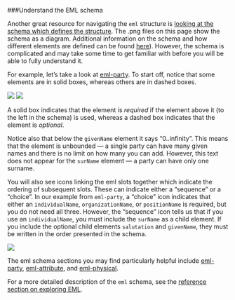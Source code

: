 ###Understand the EML schema

Another great resource for navigating the `eml` structure is [looking at the schema which defines the structure](https://github.com/NCEAS/eml). The .png files on this page show the schema as a diagram. Additional information on the schema and how different elements are defined can be found [here](https://knb.ecoinformatics.org/#external//emlparser/docs/eml-2.1.1/index.html)). However, the schema is complicated and may take some time to get familiar with before you will be able to fully understand it.

For example, let's take a look at [eml-party](https://github.com/NCEAS/eml/blob/master/eml-party.png). To start off, notice that some elements are in solid boxes, whereas others are in dashed boxes.

![](../images/eml-surname-expanded.png)  ![](../images/eml-givenname-expanded.png)

A solid box indicates that the element is _required_ if the element above it (to the left in the schema) is used, whereas a dashed box indicates that the element is _optional_.

Notice also that below the `givenName` element it says "0..infinity". This means that the element is unbounded &mdash; a single party can have many given names and there is no limit on how many you can add. However, this text does not appear for the `surName` element &mdash; a party can have only one surname.

You will also see icons linking the eml slots together which indicate the ordering of subsequent slots. These can indicate either a "sequence" or a "choice". In our example from `eml-party`, a "choice" icon indicates that either an `individualName`, `organizationName`, or `positionName` is required, but you do not need all three. However, the "sequence" icon tells us that if you use an `individualName`, you must include the `surName` as a child element. If you include the optional child elements `salutation` and `givenName`, they must be written in the order presented in the schema.

![](../images/eml-party.png)

The eml schema sections you may find particularly helpful include [eml-party](https://github.com/NCEAS/eml/blob/master/eml-party.png), [eml-attribute](), and [eml-physical]().

For a more detailed description of the `eml` schema, see the [reference section on exploring EML](https://nceas.github.io/datateam-training/reference/explore-eml.html).